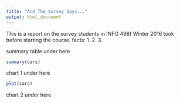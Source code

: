 ```yaml
---
title: "And The Survey Says..."
output: html_document
---
```


This is a report on the survey students in INFO 498f Winter 2016 took before starting the course.
facts:
1.
2.
3.

summary table under here

```r
summary(cars)
```

chart 1 under here

```r
plot(cars)
```

chart 2 under here

```r

```

